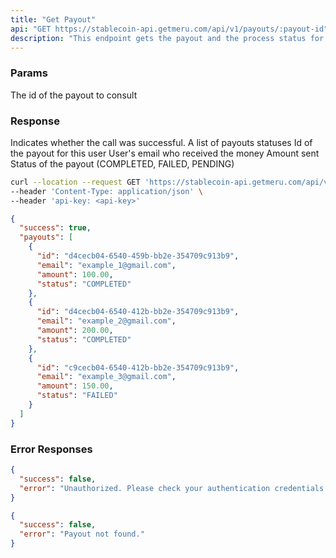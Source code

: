 ```yaml
---
title: "Get Payout"
api: "GET https://stablecoin-api.getmeru.com/api/v1/payouts/:payout-id"
description: "This endpoint gets the payout and the process status for each user"
---
```


### Params

<ParamField path="payout-id" type="string" required>
  The id of the payout to consult
</ParamField>

### Response

<ResponseField name="success" type="boolean">
  Indicates whether the call was successful.
</ResponseField>

<ResponseField name="payouts" type="array">
  A list of payouts statuses

  <Expandable title="Array of payouts">
    <ResponseField name="id" type="string">
      Id of the payout for this user
    </ResponseField>
    <ResponseField name="email" type="string" required>
      User's email who received the money
    </ResponseField>
    <ResponseField name="amount" type="number" required>
      Amount sent
    </ResponseField>
    <ResponseField name="status" type="string" required>
      Status of the payout (COMPLETED, FAILED, PENDING)
    </ResponseField>
  </Expandable>
</ResponseField>

<RequestExample>

```bash cURL
curl --location --request GET 'https://stablecoin-api.getmeru.com/api/v1/payouts/:payout-id' \
--header 'Content-Type: application/json' \
--header 'api-key: <api-key>'
```

</RequestExample>

<ResponseExample>

```json 200
{
  "success": true,
  "payouts": [
    {
      "id": "d4cecb04-6540-459b-bb2e-354709c913b9",
      "email": "example_1@gmail.com",
      "amount": 100.00,
      "status": "COMPLETED"
    },
    {
      "id": "d4cecb04-6540-412b-bb2e-354709c913b9",
      "email": "example_2@gmail.com",
      "amount": 200.00,
      "status": "COMPLETED"
    },
    {
      "id": "c9cecb04-6540-412b-bb2e-354709c913b9",
      "email": "example_3@gmail.com",
      "amount": 150.00,
      "status": "FAILED"
    }
  ]
}
```

</ResponseExample>

### Error Responses

<ResponseExample>

```json 401
{
  "success": false,
  "error": "Unauthorized. Please check your authentication credentials."
}
```

```json 404
{
  "success": false,
  "error": "Payout not found."
}
```
